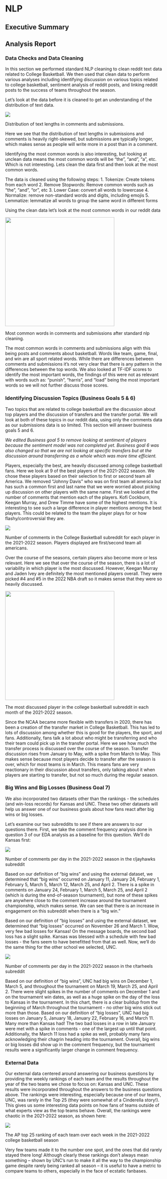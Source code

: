 # NLP

## Executive Summary



## Analysis Report

### Data Checks and Data Cleaning

In this section we performed standard NLP cleaning to clean reddit text data related to College Basketball. We then used that clean data to perform various analyses including identifying discussion on various topics related to college basketball, sentiment analysis of reddit posts, and linking reddit posts to the success of teams throughout the season. 

Let's look at the data before it is cleaned to get an understanding of the distribution of text data. 

:::{#fig-text_lengths layout-ncol=1}
![](../data/plots/text_length_distribution.png){fig-align="center"}

Distribution of text lengths in comments and submissions. 
:::
Here we see that the distribution of text lengths in submissions and comments is heavily right-skewed, but submissions are typically longer, which makes sense as people will write more in a post than in a comment. 

Identifying the most common words is also interesting, but looking at unclean data means the most common words will be “the”, “and”, “a”, etc. Which is not interesting. Lets clean the data first and then look at the most common words. 

The data is cleaned using the following steps: 
1. Tokenize: Create tokens from each word 
2. Remove Stopwords: Remove common words such as “the”, “and”, “or”, etc
3. Lower Case: convert all words to lowercase 
4. Normalize: remove non-standard words and digits, including emojis 
5. Lemmatize: lemmatize all words to group the same word in different forms

Using the clean data let's look at the most common words in our reddit data

::: {#fig-common_words layout-ncol=1}

![](../data/plots/common_words.png){width="350" fig-align="center"}

Most common words in comments and submissions after standard nlp cleaning.
:::

The most common words in comments and submissions align with this being posts and comments about basketball. Words like team, game, final, and win are all sport related words. While there are differences between comments and submissions it's not very clear that there is any pattern in the differences between the top words. We also looked at TF-IDF scores to identify the most important words, the findings of this were not as relevant with words such as: “punish”, “harris”, and “load” being the most important words so we will not further discuss those scores. 

### Identifying Discussion Topics (Business Goals 5 & 6)

Two topics that are related to college basketball are the discussion about top players and the discussion of transfers and the transfer portal. We will look at both of these topics in our reddit data, using only the comments data as our submissions data is so limited. This section will answer business goals 5 and 6. 

*We edited Business goal 5 to remove looking at sentiment of players because the sentiment model was not completed yet. Business goal 6 was also changed so that we are not looking at specific transfers but at the discussion around transferring as a whole which was more time efficient.*

Players, especially the best, are heavily discussed among college basketball fans. Here we look at 9 of the best players of the 2021-2022 season. We chose these players based on their selection to first or second team all America. We removed “Johnny Davis” who was on first team all america but has such a common first and last name that we were worried about picking up discussion on other players with the same name. First we looked at the number of comments that mention each of the players. Kofi Cockburn, Keegan Murray, and Drew Timme have some of the highest mentions. It is interesting to see such a large difference in player mentions among the best players. This could be related to the team the player plays for or how flashy/controversial they are. 

::: {#fig-playercomments layout-ncol=1}
![](../data/plots/comments_perplayer.png){fig-align="center"}

Number of comments in the College Basketball subreddit for each player in the 2021-2022 season. Players displayed are first/second team all americans. 
:::

Over the course of the seasons, certain players also become more or less relevant. Here we see that over the course of the season, there is a lot of variability in which player is the most discussed. However, Keegan Murray and Jaden Ivey are definitely the most mentioned players overall. They were picked #4 and #5 in the 2022 NBA draft so it makes sense that they were so heavily discussed. 

::: {#fig-player_month layout-ncol=1}

![](../data/plots/monthly_topplayer.png){width="350" fig-align="center"}

The most discussed player in the college basketball subreddit in each month of the 2021-2022 season.
:::

Since the NCAA became more flexible with transfers in 2020, there has been a creation of the transfer market in College Basketball. This has led to lots of discussion among whether this is good for the players, the sport, and fans. Additionally, fans talk a lot about who might be transferring and who their team could pick up in the transfer portal. Here we see how much the transfer process is discussed over the course of the season. Transfer discussion rises from January to May, with a spike from March to May. This makes sense because most players decide to transfer after the season is over, which for most teams is in March. This means fans are very reactionary in their discussion about transfers, only talking about it when players are starting to transfer, but not so much during the regular season. 

### Big Wins and Big Losses (Business Goal 7)

We also incorporated two datasets other than the rankings - the schedules (and win-loss records) for Kansas and UNC. These two other datasets will help us answer one of our business goals about how fans react after big wins or big losses.

Let’s examine our two subreddits to see if there are answers to our questions there. First, we take the comment frequency analysis done in question 3 of our EDA analysis as a baseline for this question. We’ll do Kansas first:

::: {#fig-comments_kansas layout-ncol=1}

![](../data/plots/comment_count_kansas.png){fig-align="center"}

Number of comments per day in the 2021-2022 season in the r/jayhawks subreddit
:::

Based on our definition of “big wins” and using the external dataset, we determined that “big wins” occurred on January 11, January 24, February 1, February 5, March 5, March 12, March 25, and April 2. There is a spike in comments on January 24, February 1, March 5, March 25, and April 2 (which is during the end-of-season tournament), but none of these spikes are anywhere close to the comment increase around the tournament championship, which makes sense. We can see that there is an increase in engagement on this subreddit when there is a “big win.”

Based on our definition of “big losses” and using the external dataset, we determined that “big losses” occurred on November 26 and March 1. Wow, very few bad losses for Kansas! On the message boards, the second bad loss has a slight spike. Kansas was blessed with a schedule with few bad losses - the fans seem to have benefitted from that as well. Now, we’ll do the same thing for the other school we selected, UNC. 

::: {#fig-comments_unc layout-ncol=1}

![](../data/plots/comment_count_unc.png){fig-align="center"}

Number of comments per day in the 2021-2022 season in the r/tarheels subreddit
:::
Based on our definition of “big wins”, UNC had big wins on December 1, March 5, and throughout the tournament on March 19, March 25, and April 2. There were slight spikes in the number of comments on December 1 and on the tournament win dates, as well as a huge spike on the day of the loss to Kansas in the tournament. In this chart, there is a clear buildup from the beginning of March throughout the tournament - no other big wins stick out more than those. Based on our definition of “big losses”, UNC had big losses on January 5, January 18, January 22, February 16, and March 11. Many more than Kansas had! The two bad losses in a row in late January were met with a spike in comments - one of the largest up until that point. Additionally, the March 11 loss had a spike as well, probably many fans acknowledging their chagrin heading into the tournament. Overall, big wins or big losses did show up in the comment frequency, but the tournament results were a significantly larger change in comment frequency. 

### External Data 

Our external data centered around answering our business questions by providing the weekly rankings of each team and the results throughout the year of the two teams we chose to focus on: Kansas and UNC. These results were incorporated throughout the answers to the business questions above. The rankings were interesting, especially because one of our teams, UNC, was rarely in the Top 25 (they were somewhat of a Cinderella story!). This gives us some interesting data points on how fans of teams outside of what experts view as the top teams behave. Overall, the rankings were chaotic in the 2021-2022 season, as shown here:

::: {#fig-player_month layout-ncol=1}

![](../data/plots/weekly_rankings.png){fig-align="center"}

The AP top 25 ranking of each team over each week in the 2021-2022 college basketball season
:::
Very few teams made it to the number one spot, and the ones that did rarely stayed there long! Although clearly these rankings don’t always mean something – shown by UNC’s run to make it all the way to the championship game despite rarely being ranked all season – it is useful to have a metric to compare teams to others, especially in the face of ecstatic fanbases. 

